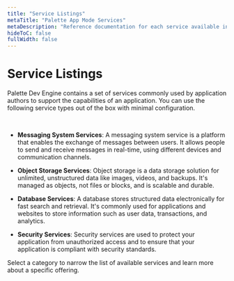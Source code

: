 ```yaml
---
title: "Service Listings"
metaTitle: "Palette App Mode Services"
metaDescription: "Reference documentation for each service available in Palette App Mode."
hideToC: false
fullWidth: false
---
```


# Service Listings


<Content>




Palette Dev Engine contains a set of services commonly used by application authors to support the capabilities of an application. You can use the following service types out of the box with minimal configuration.

<br />

- **Messaging System Services**: A messaging system service is a platform that enables the exchange of messages between users. It allows people to send and receive messages in real-time, using different devices and communication channels.


- **Object Storage Services**: Object storage is a data storage solution for unlimited, unstructured data like images, videos, and backups. It's managed as objects, not files or blocks, and is scalable and durable.


- **Database Services**: A database stores structured data electronically for fast search and retrieval. It's commonly used for applications and websites to store information such as user data, transactions, and analytics. 


- **Security Services**: Security services are used to protect your application from unauthorized access and to ensure that your application is compliant with security standards.


Select a category to narrow the list of available services and learn more about a specific offering. 

  <AppTiers />

</Content>
